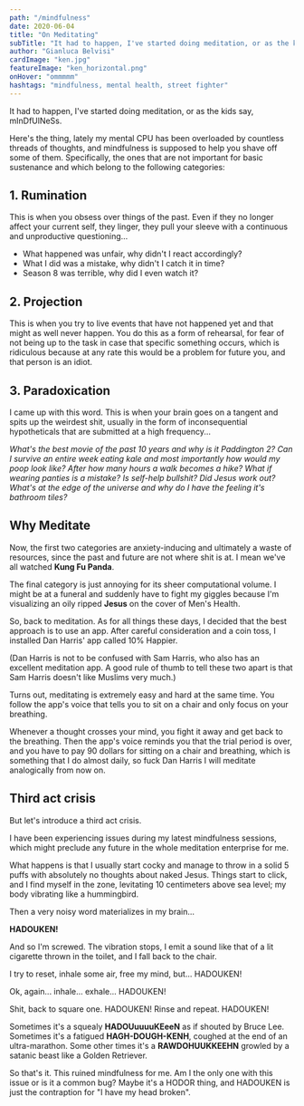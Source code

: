 ```yaml
---
path: "/mindfulness"
date: 2020-06-04
title: "On Meditating"
subTitle: "It had to happen, I've started doing meditation, or as the kids say, mInDfUlNeSs."
author: "Gianluca Belvisi"
cardImage: "ken.jpg"
featureImage: "ken_horizontal.png"
onHover: "ommmmm"
hashtags: "mindfulness, mental health, street fighter"
---
```

It had to happen, I've started doing meditation, or as the kids say, mInDfUlNeSs.

Here's the thing, lately my mental CPU has been overloaded by countless threads of thoughts, and mindfulness is supposed to help you shave off some of them. Specifically, the ones that are not important for basic sustenance and which belong to the following categories:

## 1. Rumination

This is when you obsess over things of the past. Even if they no longer affect your current self, they linger, they pull your sleeve with a continuous and unproductive questioning...
* What happened was unfair, why didn't I react accordingly?
* What I did was a mistake, why didn't I catch it in time?
* Season 8 was terrible, why did I even watch it?

## 2. Projection

This is when you try to live events that have not happened yet and that might as well never happen. You do this as a form of rehearsal, for fear of not being up to the task in case that specific something occurs, which is ridiculous because at any rate this would be a problem for future you, and that person is an idiot.

## 3. Paradoxication

I came up with this word. This is when your brain goes on a tangent and spits up the weirdest shit, usually in the form of inconsequential hypotheticals that are submitted at a high frequency...

*What's the best movie of the past 10 years and why is it Paddington 2? Can I survive an entire week eating kale and most importantly how would my poop look like? After how many hours a walk becomes a hike? What if wearing panties is a mistake? Is self-help bullshit? Did Jesus work out? What's at the edge of the universe and why do I have the feeling it's bathroom tiles?*

## Why Meditate

Now, the first two categories are anxiety-inducing and ultimately a waste of resources, since the past and future are not where shit is at. I mean we've all watched **Kung Fu Panda**.

The final category is just annoying for its sheer computational volume. I might be at a funeral and suddenly have to fight my giggles because I'm visualizing an oily ripped **Jesus** on the cover of Men's Health.

So, back to meditation. As for all things these days, I decided that the best approach is to use an app. After careful consideration and a coin toss, I installed Dan Harris' app called 10% Happier.

<Spoiler>
(Dan Harris is not to be confused with Sam Harris, who also has an excellent meditation app. A good rule of thumb to tell these two apart is that Sam Harris doesn't like Muslims very much.)
</Spoiler>

Turns out, meditating is extremely easy and hard at the same time. You follow the app's voice that tells you to sit on a chair and only focus on your breathing.

Whenever a thought crosses your mind, you fight it away and get back to the breathing. Then the app's voice reminds you that the trial period is over, and you have to pay 90 dollars for sitting on a chair and breathing, which is something that I do almost daily, so fuck Dan Harris I will meditate analogically from now on.

## Third act crisis

But let's introduce a third act crisis.

I have been experiencing issues during my latest mindfulness sessions, which might preclude any future in the whole meditation enterprise for me.

What happens is that I usually start cocky and manage to throw in a solid 5 puffs with absolutely no thoughts about naked Jesus. Things start to click, and I find myself in the zone, levitating 10 centimeters above sea level; my body vibrating like a hummingbird.

Then a very noisy word materializes in my brain...

**HADOUKEN!**

And so I'm screwed. The vibration stops, I emit a sound like that of a lit cigarette thrown in the toilet, and I fall back to the chair.

I try to reset, inhale some air, free my mind, but... HADOUKEN!

Ok, again... inhale... exhale... HADOUKEN!

Shit, back to square one. HADOUKEN! Rinse and repeat. HADOUKEN!

Sometimes it's a squealy **HADOUuuuuKEeeN** as if shouted by Bruce Lee. Sometimes it's a fatigued **HAGH-DOUGH-KENH**, coughed at the end of an ultra-marathon. Some other times it's a **RAWDOHUUKKEEHN** growled by a satanic beast like a Golden Retriever.

So that's it. This ruined mindfulness for me. Am I the only one with this issue or is it a common bug?
Maybe it's a HODOR thing, and HADOUKEN is just the contraption for "I have my head broken".

